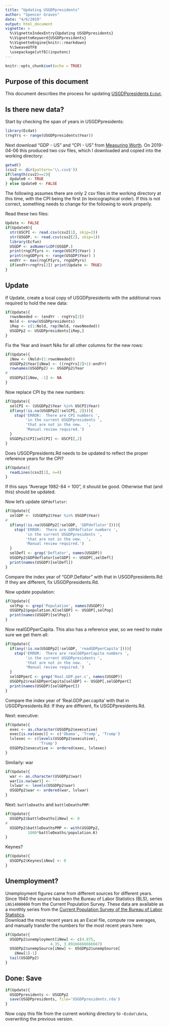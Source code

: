 ```yaml
---
title: "Updating USGDPpresidents"
author: "Spencer Graves"
date: "4/6/2019"
output: html_document
vignette: >
  %\VignetteIndexEntry{Updating USGDPpresidents}
  %\VignetteKeyword{USGDPpresidents}
  %\VignetteEngine{knitr::rmarkdown}
  %\SweaveUTF8
  \usepackage[utf8](inputenc)
---
```


```r
knitr::opts_chunk$set(echo = TRUE)
```

## Purpose of this document 

This document describes the process for updating [USGDPpresidents `Ecdat`](https://www.rdocumentation.org/packages/Ecdat/versions/0.3-1/topics/USGDPpresidents).  

## Is there new data?  

Start by checking the span of years in USGDPpresidents:  

```r
library(Ecdat)
(rngYrs <- range(USGDPpresidents$Year))
```

Next download "GDP - US" and "CPI - US" from [Measuring Worth](https://www.measuringworth.com/).  On 2019-04-06 this produced two csv files, which I downloaded and copied into the working directory:   

```r
getwd()
(csv2 <- dir(pattern='\\.csv$'))
if(length(csv2)==2){
  Update0 <- TRUE
} else Update0 <- FALSE
```

The following assumes there are only 2 csv files in the working directory at this time, with the CPI being the first (in lexicographical order).  If this is not correct, something needs to change for the following to work properly.

Read these two files:  

```r
Update <- FALSE
if(Update0){
  str(USCPI <- read.csv(csv2[1], skip=2))
  str(USGDP. <- read.csv(csv2[2], skip=1))
  library(Ecfun)
  USGDP <- asNumericDF(USGDP.)
  print(rngCPIyrs <- range(USCPI$Year) )
  print(rngGDPyrs <- range(USGDP$Year) )
  endYr <- max(rngCPIyrs, rngGDPyrs)
  if(endYr>rngYrs[2]) print(Update <- TRUE)
}
```

## Update 

If Update, create a local copy of USGDPpresidents with 
the additional rows required to hold the new data:  

```r
if(Update){
  rowsNeeded <- (endYr - rngYrs[2])
  Nold <- nrow(USGDPpresidents)
  iRep <- c(1:Nold, rep(Nold, rowsNeeded))
  USGDPp2 <- USGDPpresidents[iRep,]
}
```

Fix the Year and insert NAs for all other columns for the new rows:   

```r
if(Update){
  iNew <- (Nold+(1:rowsNeeded))
  USGDPp2$Year[iNew] <- ((rngYrs[2]+1):endYr)
  rownames(USGDPp2) <- USGDPp2$Year
#
  USGDPp2[iNew, -1] <- NA
}
```

Now replace CPI by the new numbers:  

```r
if(Update){
  selCPI <- (USGDPp2$Year %in% USCPI$Year)
  if(any(!is.na(USGDPp2[!selCPI, 2]))){
    stop('ERROR:  There are CPI numbers ', 
         'in the current USGDPpresidents ', 
         'that are not in the new.  ', 
         'Manual review required.')
  }
  USGDPp2$CPI[selCPI] <- USCPI[,2]
}
```

Does USGDPpresidents.Rd needs to be updated
to reflect the proper reference years for the 
CPI?  

```r
if(Update){
  readLines(csv2[1], n=4)
}
```

If this says "Average 1982-84 = 100", it should be good.  Otherwise that (and this) should be updated.  

Now let's update `GDPdeflator`:  

```r
if(Update){
  selGDP <- (USGDPp2$Year %in% USGDP$Year)
#
  if(any(!is.na(USGDPp2[!selGDP, 'GDPdeflator']))){
    stop('ERROR:  There are GDPdeflator numbers ', 
         'in the current USGDPpresidents ', 
         'that are not in the new.  ', 
         'Manual review required.')
  }
  selDefl <- grep('Deflator', names(USGDP))
  USGDPp2$GDPdeflator[selGDP] <- USGDP[,selDefl]
  print(names(USGDP)[selDefl])
}
```  

Compare the index year of "GDP.Deflator" with that in USGDPpresidents.Rd:  If they are different, fix 
USGDPpresidents.Rd.  

Now update population:  

```r
if(Update){
  selPop <- grep('Population', names(USGDP))
  USGDPp2$population.K[selGDP] <- USGDP[,selPop]
  print(names(USGDP)[selPop])
}
```  

Now realGDPperCapita.  This also has a reference year, so we need to make sure we get them all:  

```r
if(Update){
  if(any(!is.na(USGDPp2[!selGDP, 'readGDPperCapita']))){
    stop('ERROR:  There are realGDPperCapita numbers ', 
         'in the current USGDPpresidents ', 
         'that are not in the new.  ', 
         'Manual review required.')
  }
  selGDPperC <- grep('Real.GDP.per.c', names(USGDP))
  USGDPp2$realGDPperCapita[selGDP] <- USGDP[,selGDPperC]
  print(names(USGDP)[selGDPperC])
}
```  

Compare the index year of 'Real.GDP.per.capita' with 
that in USGDPpresidents.Rd:  If they are different, 
fix USGDPpresidents.Rd.  

Next:  executive:  

```r
if(Update){
  exec <- as.character(USGDPp2$executive)
  exec[is.na(exec)] <- c('Obama', 'Trump', 'Trump')
  lvlexec <- c(levels(USGDPp2$executive), 
               'Trump')
  USGDPp2$executive <- ordered(exec, lvlexec)
}
```  

Similarly:  war

```r
if(Update){
  war <- as.character(USGDPp2$war)
  war[is.na(war)] <- ''
  lvlwar <- levels(USGDPp2$war)
  USGDPp2$war <- ordered(war, lvlwar)
}
```  

Next:  `battleDeaths` and `battleDeathsPMP`:  

```r
if(Update){
  USGDPp2$battleDeaths[iNew] <- 0 
#
  USGDPp2$battleDeathsPMP <- with(USGDPp2, 
          1000*battleDeaths/population.K) 
}
```

Keynes?

```r
if(Update){
  USGDPp2$Keynes[iNew] <- 0 
}
```

## Unemployment?  

Unemployment figures came from different 
sources for different years.  Since 1940 
the source has been the Bureau of Labor 
Statistics (BLS), series `LNS14000000` from 
the Current Population Survey.  These data 
are available as a monthly series from 
the [Current Population Survey of the Bureau 
of Labor Statistics](https://www.bls.gov/cps/).  
Download the most recent years as an Excel 
file, compute row averages, and manually 
transfer the numbers for the most recent years 
here:  

```r
if(Update){
  USGDPp2$unemployment[iNew] <- c(4.875, 
                    4.35, 3.89166666666667)
  USGDPp2$unempSource[iNew] <- USGDPp2$unempSource[
    iNew[1]-1]
  tail(USGDPp2)
}
```

## Done:  Save

```r
if(Update){
  USGDPpresidents <- USGDPp2
  save(USGDPpresidents, file='USGDPpresidents.rda')
}
```

Now copy this file from the current working directory 
to `~Ecdat\data`, overwriting the previous version.  
    